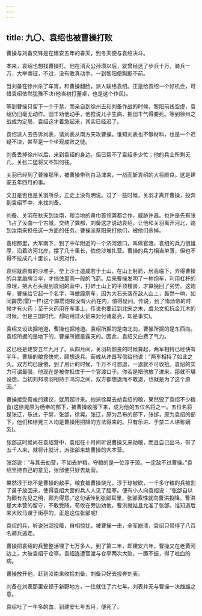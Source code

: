 ```yaml
---
---
---
```

title: 九〇、袁绍也被曹操打败
---



曹操与刘备交锋是在建安五年的春天，到冬天便与袁绍决斗。

本来，袁绍也想找曹操打。他在消灭公孙瓒以后，就曾经选了步兵十万，骑兵一万，大举南征，不过，没有敢真动手，一到黎阳便踟蹰不前。

当刘备在徐州杀了车胄，和曹操翻脸，派人联络袁绍。正是给袁绍一个好机会，可惜袁绍依然犹豫不决(他当初打董卓，也是这个作风)。

等到曹操只留下一个于禁，而亲自到徐州去和刘备作战的时候，黎阳前线空虚，袁绍仍旧毫无动作。田丰劝他动手，他推说儿子生病，把田丰气得要死。等到徐州之战成为定局，袁绍这才着急起来，其实已经迟了。

袁绍派人去告诉刘表，请刘表从南方夹攻曹操。谁知刘表也不够材料，也是一个迟疑不决，甚至是一个坐观成败之徒。

刘备丢掉徐州以后，来到袁绍的身边，但已帮不了袁绍多少忙；他的兵士所剩无几，关张二猛将又不知何往。

关羽已经到了曹操那里，被曹操带到白马津来，一战而斩袁绍的大将颜良。这是建安五年四月的事。

文丑是否也是关羽所杀，正史上没有明说。过了一些时候，关羽才离开曹操，投奔到袁绍军中，来找刘备。

刘备、关羽在秋天到汝南，和当地的黄巾首领龚都合作，威胁许昌。也许是先有张飞占了汝南一个古城，交结了龚都，刘备这才说动袁绍，让他和关羽离开河北，跑到汝南来担任这一方面的任务。曹操派蔡阳来打他们，被他们杀掉。

袁绍那里，大军南下，到了中牟附近的一个济河渡口，叫做官渡，袁绍的兵力很雄厚，沿着济河北岸，摆了几十里长，依傍沙堆扎营。曹操的兵力相当单薄，但也不得不拉成几十里长，以资对付。

袁绍就原有的沙堆子，垒上沙土造成若于土山，在山上射箭，居高临下，弄得曹操的兵拿盾牌当伞，才挡住那雨一般的飞箭。后来曹操发明了一种炮车，利用杠杆的原理，把大石头抛到袁绍的营中，打碎土山上的平顶楼房，才算挽回了劣势。这炮车，曹操给它起一个名字，叫做霹雳车，因为大石头落在敌人山上，轰然一响，如同霹雳(雷)一样(这个霹雳炮有没有火药在内，值得疑问。传说，到了隋炀帝的时候才有火药；至于火药用在军事上，传说也要迟到北宋之末，虞允文抵抗金兀术的时候。但是三国时代，郝昭用过火箭来对付诸葛亮，却是事实)。

袁绍又设法掘地道，曹操也掘地道。袁绍所掘的是南北向，曹操所掘的是东西向。袁绍所掘的是地下的，曹操所掘是露天的。因此，袁绍又白费了气力。

这已经是建安五年九月了。从四月间，关羽斩颜良的时候算起，两军相持已经快有半年。曹操的粮食快完，颇想退兵。荀彧从许昌写信给他说：“两军相持了如此之久。双方均已疲倦，到了用计的时候，千万不可想退，一退就不可收拾。袁绍的实力可谓最强，他现在是被你抵住于一个官渡口子。你若是把他放了进来，那就不堪设想。当初刘邦项羽相持于鸿沟之间，双方都想退而不敢退，也就是为了这个原因。”

曹操接受荀彧的建议，就用起计来。他派徐晃去劫袁绍的粮，果然毁了袁绍不少粮食(这徐晃原为杨奉的部下，被曹操收服下来，成为他的五位名将之一。五位名将是张辽，乐进，于禁，张郃，徐晃。张辽，原为吕布的部下，张邰，原为袁绍的部下，他们和徐晃三人均是曹操用招降的方法得来的。只有乐进、于禁二人堪称嫡系)。

张郃这时候尚在袁绍营中，袁绍在十月间听说曹操又来劫粮，而且自己出马，带了五千人来，就将计就计，派张郃来劫曹操的大本营。

张郃说：“与其去劫营，不如去护粮。守粮的是一位淳于琼。一定敌不过曹操。”袁绍坚持自己的意见，张郃便只好去劫营。

果然淳于琼不是曹操的敌手，粮食被曹操烧光，淳于琼被砍，一千多守粮的兵被割了鼻子放回来，使得袁绍大营的兵人人见了胆寒。便有小人向袁绍说：“张郃自以为颇有先见之明，颇为得意。”这句话传到张郃耳里，张郃索性就向曹洪投降。曹洪是大本营的留守，不敢受降，荀攸在旁边劝他，曹洪就姑且允准了张郃。谁知道后来大败马谡于街亭的，正是这位张郃呢!

袁绍的兵，听说张郃投降，自相惊扰，被曹操一击，全军崩溃，袁绍只带得了八百名骑兵逃走。

曹操把袁绍的兵整整活埋了七万多人，到了第二年，即建安六年，曹操又在老黄河边上，大破袁绍于仓亭。袁绍连遭官渡与仓亭两次大败，一蹶不振，得了吐血的病。

曹操放开他，赶到汝南来收拾刘备，刘备只好去投奔刘表。

刘备在刘表那里安顿于新野地方，一住就住了六七年。刘表并无与曹操一决雌雄之意。

袁绍吐了一年多的血，到建安七年五月，便死了。